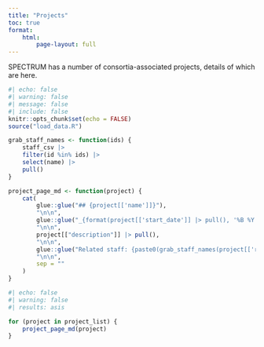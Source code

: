 ```yaml
---
title: "Projects"
toc: true
format:
    html:
        page-layout: full
---
```


SPECTRUM has a number of consortia-associated projects, details of which are here.

```r
#| echo: false
#| warning: false
#| message: false
#| include: false
knitr::opts_chunk$set(echo = FALSE)
source("load_data.R")

grab_staff_names <- function(ids) {
    staff_csv |>
    filter(id %in% ids) |>
    select(name) |>
    pull()
}

project_page_md <- function(project) {
    cat(
        glue::glue("## {project[['name']]}"),
        "\n\n",
        glue::glue("_{format(project[['start_date']] |> pull(), '%B %Y')}-{format(project[['end_date']] |> pull(), '%B %Y')}_"),
        "\n\n",
        project[["description"]] |> pull(),
        "\n\n",
        glue::glue("Related staff: {paste0(grab_staff_names(project[['related_staff']]), collapse=', ')}"),
        "\n\n",
        sep = ""
    )
}
```

```r
#| echo: false
#| warning: false
#| results: asis

for (project in project_list) {
    project_page_md(project)
}
```